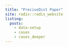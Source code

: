 ```yaml
---
title: "PreciseDist Paper"
site: radix::radix_website
listing:
  posts:
    - data-setup
    - cases
    - cases_deeper
---
```

